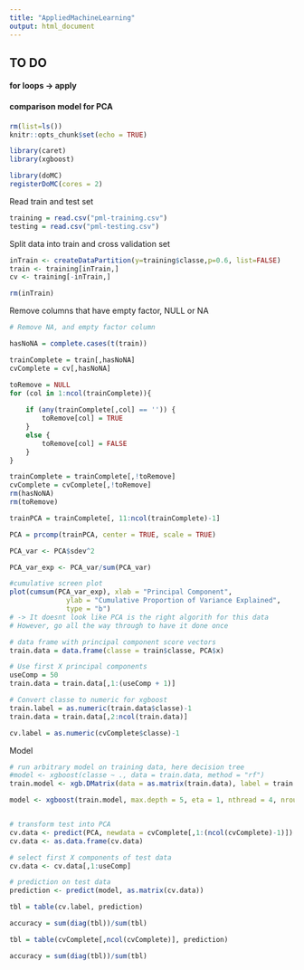 ```yaml
---
title: "AppliedMachineLearning"
output: html_document
---
```

## TO DO
#### for loops -> apply
#### comparison model for PCA
####



```r
rm(list=ls())
knitr::opts_chunk$set(echo = TRUE)

library(caret)
library(xgboost)

library(doMC)
registerDoMC(cores = 2)
```

Read train and test set
```r
training = read.csv("pml-training.csv")
testing = read.csv("pml-testing.csv")
```

Split data into train and cross validation set
```r
inTrain <- createDataPartition(y=training$classe,p=0.6, list=FALSE)
train <- training[inTrain,]
cv <- training[-inTrain,]

rm(inTrain)
```


Remove columns that have empty factor, NULL or NA
```r
# Remove NA, and empty factor column

hasNoNA = complete.cases(t(train))

trainComplete = train[,hasNoNA]
cvComplete = cv[,hasNoNA]

toRemove = NULL
for (col in 1:ncol(trainComplete)){
    
    if (any(trainComplete[,col] == '')) {
        toRemove[col] = TRUE
    }
    else {
        toRemove[col] = FALSE
    }
}

trainComplete = trainComplete[,!toRemove]
cvComplete = cvComplete[,!toRemove]
rm(hasNoNA)
rm(toRemove)

```


```r
trainPCA = trainComplete[, 11:ncol(trainComplete)-1]

PCA = prcomp(trainPCA, center = TRUE, scale = TRUE)

PCA_var <- PCA$sdev^2

PCA_var_exp <- PCA_var/sum(PCA_var)

#cumulative screen plot
plot(cumsum(PCA_var_exp), xlab = "Principal Component",
              ylab = "Cumulative Proportion of Variance Explained",
              type = "b")
# -> It doesnt look like PCA is the right algorith for this data
# However, go all the way through to have it done once

# data frame with principal component score vectors
train.data = data.frame(classe = train$classe, PCA$x)

# Use first X principal components
useComp = 50
train.data = train.data[,1:(useComp + 1)]

# Convert classe to numeric for xgboost
train.label = as.numeric(train.data$classe)-1
train.data = train.data[,2:ncol(train.data)]

cv.label = as.numeric(cvComplete$classe)-1
```

Model
```r
# run arbitrary model on training data, here decision tree
#model <- xgboost(classe ~ ., data = train.data, method = "rf")
train.model <- xgb.DMatrix(data = as.matrix(train.data), label = train.label)

model <- xgboost(train.model, max.depth = 5, eta = 1, nthread = 4, nround = 20, num_class = 5, objective = "multi:softmax")


# transform test into PCA
cv.data <- predict(PCA, newdata = cvComplete[,1:(ncol(cvComplete)-1)])
cv.data <- as.data.frame(cv.data)

# select first X components of test data
cv.data <- cv.data[,1:useComp]

# prediction on test data
prediction <- predict(model, as.matrix(cv.data))
```
```r
tbl = table(cv.label, prediction)

accuracy = sum(diag(tbl))/sum(tbl)
```


```r
tbl = table(cvComplete[,ncol(cvComplete)], prediction)

accuracy = sum(diag(tbl))/sum(tbl)
```













